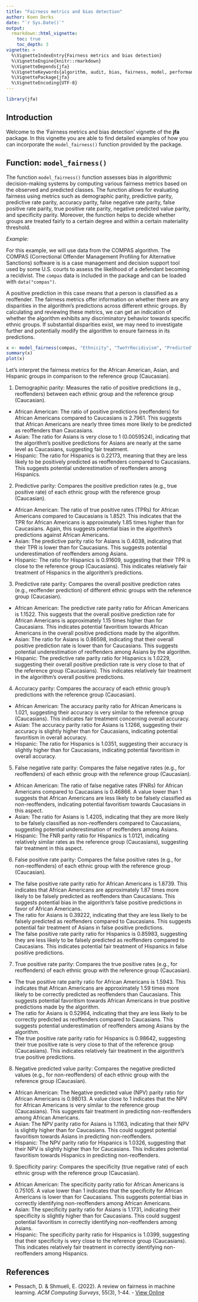 ```yaml
---
title: "Fairness metrics and bias detection"
author: Koen Derks
date: "`r Sys.Date()`"
output: 
  rmarkdown::html_vignette:
    toc: true
    toc_depth: 3
vignette: >
  %\VignetteIndexEntry{Fairness metrics and bias detection}
  %\VignetteEngine{knitr::rmarkdown}
  %\VignetteDepends{jfa}
  %\VignetteKeywords{algorithm, audit, bias, fairness, model, performance}
  %\VignettePackage{jfa}
  %\VignetteEncoding{UTF-8}
---
```


```r
library(jfa)
```

## Introduction

Welcome to the 'Fairness metrics and bias detection' vignette of the **jfa**
package. In this vignette you are able to find detailed examples of how you can
incorporate the `model_fairness()` function provided by the package.

## Function: `model_fairness()`

The function `model_fairness()` function assesses bias in algorithmic
decision-making systems by computing various fairness metrics based on the
observed and predicted classes. The function allows for evaluating fairness
using metrics such as demographic parity, predictive parity, predictive rate
parity, accuracy parity, false negative rate parity, false positive rate parity,
true positive rate parity, negative predicted value parity, and specificity
parity. Moreover, the function helps to decide whether groups are treated fairly
to a certain degree and within a certain materiality threshold.

*Example:*

For this example, we will use data from the COMPAS algorithm. The COMPAS
(Correctional Offender Management Profiling for Alternative Sanctions) software
is is a case management and decision support tool used by some U.S. courts to
assess the likelihood of a defendant becoming a recidivist. The `compas` data
is included in the package and can be loaded with `data("compas")`.

A positive prediction in this case means that a person is classified as a
reoffender. The fairness metrics offer information on whether there are any
disparities in the algorithm's predictions across different ethnic groups. By
calculating and reviewing these metrics, we can get an indication of whether the
algorithm exhibits any discriminatory behavior towards specific ethnic groups.
If substantial disparities exist, we may need to investigate further and
potentially modify the algorithm to ensure fairness in its predictions.


```r
x <- model_fairness(compas, "Ethnicity", "TwoYrRecidivism", "Predicted", reference = "Caucasian", positive = "yes")
summary(x)
plot(x)
```

Let's interpret the fairness metrics for the African American, Asian, and
Hispanic groups in comparison to the reference group (Caucasian).

1. Demographic parity: Measures the ratio of positive predictions (e.g.,
reoffenders) between each ethnic group and the reference group (Caucasian).
- African American: The ratio of positive predictions (reoffenders) for African
Americans compared to Caucasians is 2.7961. This suggests that African Americans
are nearly three times more likely to be predicted as reoffenders than
Caucasians.
- Asian: The ratio for Asians is very close to 1 (0.0059524), indicating that
the algorithm's positive predictions for Asians are nearly at the same level as
Caucasians, suggesting fair treatment.
- Hispanic: The ratio for Hispanics is 0.22173, meaning that they are less
likely to be positively predicted as reoffenders compared to Caucasians. This
suggests potential underestimation of reoffenders among Hispanics.

2. Predictive parity: Compares the positive prediction rates (e.g., true
positive rate) of each ethnic group with the reference group (Caucasian).
- African American: The ratio of true positive rates (TPRs) for African
Americans compared to Caucasians is 1.8521. This indicates that the TPR for
African Americans is approximately 1.85 times higher than for Caucasians. Again,
this suggests potential bias in the algorithm's predictions against African
Americans.
- Asian: The predictive parity ratio for Asians is 0.4038, indicating that their
TPR is lower than for Caucasians. This suggests potential underestimation of
reoffenders among Asians.
- Hispanic: The ratio for Hispanics is 0.91609, suggesting that their TPR is
close to the reference group (Caucasians). This indicates relatively fair
treatment of Hispanics in the algorithm's predictions.

3. Predictive rate parity: Compares the overall positive prediction rates (e.g.,
reoffender prediction) of different ethnic groups with the reference group
(Caucasian).
- African American: The predictive rate parity ratio for African Americans is
1.1522. This suggests that the overall positive prediction rate for African
Americans is approximately 1.15 times higher than for Caucasians. This indicates
potential favoritism towards African Americans in the overall positive
predictions made by the algorithm.
- Asian: The ratio for Asians is 0.86598, indicating that their overall positive
prediction rate is lower than for Caucasians. This suggests potential
underestimation of reoffenders among Asians by the algorithm.
- Hispanic: The predictive rate parity ratio for Hispanics is 1.0229, suggesting
their overall positive prediction rate is very close to that of the reference
group (Caucasians). This indicates relatively fair treatment in the algorithm's
overall positive predictions.

4. Accuracy parity: Compares the accuracy of each ethnic group's predictions
with the reference group (Caucasian).
- African American: The accuracy parity ratio for African Americans is 1.021,
suggesting their accuracy is very similar to the reference group (Caucasians).
This indicates fair treatment concerning overall accuracy.
- Asian: The accuracy parity ratio for Asians is 1.1266, suggesting their
accuracy is slightly higher than for Caucasians, indicating potential favoritism
in overall accuracy.
- Hispanic: The ratio for Hispanics is 1.0351, suggesting their accuracy is
slightly higher than for Caucasians, indicating potential favoritism in overall
accuracy.

5. False negative rate parity: Compares the false negative rates (e.g., for
reoffenders) of each ethnic group with the reference group (Caucasian).
- African American: The ratio of false negative rates (FNRs) for African
Americans compared to Caucasians is 0.46866. A value lower than 1 suggests that
African Americans are less likely to be falsely classified as non-reoffenders,
indicating potential favoritism towards Caucasians in this aspect.
- Asian: The ratio for Asians is 1.4205, indicating that they are more likely to
be falsely classified as non-reoffenders compared to Caucasians, suggesting
potential underestimation of reoffenders among Asians.
- Hispanic: The FNR parity ratio for Hispanics is 1.0121, indicating relatively
similar rates as the reference group (Caucasians), suggesting fair treatment in
this aspect.

6. False positive rate parity: Compares the false positive rates (e.g., for
non-reoffenders) of each ethnic group with the reference group (Caucasian).
- The false positive rate parity ratio for African Americans is 1.8739. This
indicates that African Americans are approximately 1.87 times more likely to be
falsely predicted as reoffenders than Caucasians. This suggests potential bias
in the algorithm's false positive predictions in favor of African Americans.
- The ratio for Asians is 0.39222, indicating that they are less likely to be
falsely predicted as reoffenders compared to Caucasians. This suggests potential
fair treatment of Asians in false positive predictions.
- The false positive rate parity ratio for Hispanics is 0.85983, suggesting they
are less likely to be falsely predicted as reoffenders compared to Caucasians.
This indicates potential fair treatment of Hispanics in false positive
predictions.

7. True positive rate parity: Compares the true positive rates (e.g., for
reoffenders) of each ethnic group with the reference group (Caucasian).
- The true positive rate parity ratio for African Americans is 1.5943. This
indicates that African Americans are approximately 1.59 times more likely to be
correctly predicted as reoffenders than Caucasians. This suggests potential
favoritism towards African Americans in true positive predictions made by the
algorithm.
- The ratio for Asians is 0.52964, indicating that they are less likely to be
correctly predicted as reoffenders compared to Caucasians. This suggests
potential underestimation of reoffenders among Asians by the algorithm.
- The true positive rate parity ratio for Hispanics is 0.98642, suggesting their
true positive rate is very close to that of the reference group (Caucasians).
This indicates relatively fair treatment in the algorithm's true positive
predictions.

8. Negative predicted value parity: Compares the negative predicted values
(e.g., for non-reoffenders) of each ethnic group with the reference group
(Caucasian).
- African American: The Negative predicted value (NPV) parity ratio for African
Americans is 0.98013. A value close to 1 indicates that the NPV for African
Americans is very similar to the reference group (Caucasians). This suggests
fair treatment in predicting non-reoffenders among African Americans.
- Asian: The NPV parity ratio for Asians is 1.1163, indicating that their NPV is
slightly higher than for Caucasians. This could suggest potential favoritism
towards Asians in predicting non-reoffenders.
- Hispanic: The NPV parity ratio for Hispanics is 1.0326, suggesting that their
NPV is slightly higher than for Caucasians. This indicates potential favoritism
towards Hispanics in predicting non-reoffenders.

9. Specificity pariry: Compares the specificity (true negative rate) of each
ethnic group with the reference group (Caucasian).
- African American: The specificity parity ratio for African Americans is
0.75105. A value lower than 1 indicates that the specificity for African
Americans is lower than for Caucasians. This suggests potential bias in
correctly identifying non-reoffenders among African Americans.
- Asian: The specificity parity ratio for Asians is 1.1731, indicating their
specificity is slightly higher than for Caucasians. This could suggest potential
favoritism in correctly identifying non-reoffenders among Asians.
- Hispanic: The specificity parity ratio for Hispanics is 1.0399, suggesting that
their specificity is very close to the reference group (Caucasians). This
indicates relatively fair treatment in correctly identifying non-reoffenders
among Hispanics.

## References

- Pessach, D. & Shmueli, E. (2022). A review on fairness in machine learning. *ACM Computing Surveys*, 55(3), 1-44. - [View Online](https://doi.org/10.1145/3494672)
